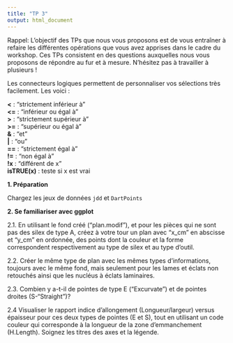 ```yaml
---
title: "TP 3"
output: html_document
---
```


Rappel:
L'objectif des TPs que nous vous proposons est de vous entraîner à refaire les différentes opérations que vous avez apprises dans le cadre du workshop. Ces TPs consistent en des questions auxquelles nous vous proposons de répondre au fur et à mesure. N'hésitez pas à travailler à plusieurs !

Les connecteurs logiques permettent de personnaliser vos sélections très facilement. Les voici : 

**<** : "strictement inférieur à"  
**<=** : "inférieur ou égal à"  
**>** : "strictement supérieur à"  
**>=** : "supérieur ou égal à"    
**&** : "et"           
**|** : "ou"  
**==** : "strictement égal à"  
**!=** : "non égal à"  
**!x** : "différent de x"  
**isTRUE(x)** : teste si x est vrai  


**1. Préparation**

Chargez les jeux de données `jdd` et `DartPoints`



**2. Se familiariser avec ggplot** 

2.1. En utilisant le fond créé ("plan.modif"), et pour les pièces qui ne sont 
pas des silex de type A, créez à votre tour un plan avec 
"x_cm" en abscisse et "y_cm" en ordonnée,
des points dont la couleur et la forme correspondent respectivement au 
type de silex et au type d'outil.

2.2. Créer le même type de plan avec les mêmes types d'informations, toujours 
avec le même fond, mais seulement pour les lames et éclats non retouchés ainsi 
que les nucléus à éclats laminaires.

2.3. Combien y a-t-il de pointes de type E ("Excurvate") et de pointes droites (S-"Straight")?

2.4 Visualiser le rapport indice d'allongement (Longueur/largeur) versus épaisseur 
pour ces deux types de pointes (E et S), tout en utilisant un code couleur qui
corresponde à la longueur de la zone d'emmanchement (H.Length). Soignez les 
titres des axes et la légende. 
